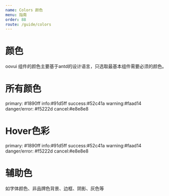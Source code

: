 ```yaml
---
name: Colors 颜色
menu: 指南
order: 88
route: /guide/colors
---
```




# 颜色
oovui 组件的颜色主要基于antd的设计语言，只选取最基本组件需要必须的颜色。

# 所有颜色
<Playground>
   <Row style={{'marginBottom':'5px'}} gutter="10px">
    <Col span={6}>
      <CenterBlcok bgcolor="#1890ff">primary: #1890ff</CenterBlcok>
    </Col>
      <Col span={6}>
      <CenterBlcok bgcolor="#91d5ff" color="#fafafa">info:#91d5ff</CenterBlcok>
    </Col>
      <Col span={6}>
      <CenterBlcok bgcolor="#52c41a">success:#52c41a</CenterBlcok>
    </Col>
      <Col span={6}>
      <CenterBlcok bgcolor="#faad14">warning:#faad14</CenterBlcok>
    </Col>
  </Row>
  <Row style={{'marginBottom':'5px'}}  gutter="10px">
    <Col span={6}>
      <CenterBlcok bgcolor="#f5222d">danger/error: #f5222d </CenterBlcok>
    </Col>
    <Col span={6}>
      <CenterBlcok bgcolor="#e8e8e8" color="#676b70">cancel:#e8e8e8</CenterBlcok>
    </Col>
  </Row>
</Playground>


# Hover色彩
<Playground>
   <Row style={{'marginBottom':'5px'}} gutter="10px">
    <Col span={6}>
      <CenterBlcok bgcolor="#1890ff">primary: #1890ff</CenterBlcok>
    </Col>
      <Col span={6}>
      <CenterBlcok bgcolor="#91d5ff" color="#fafafa">info:#91d5ff</CenterBlcok>
    </Col>
      <Col span={6}>
      <CenterBlcok bgcolor="#52c41a">success:#52c41a</CenterBlcok>
    </Col>
      <Col span={6}>
      <CenterBlcok bgcolor="#faad14">warning:#faad14</CenterBlcok>
    </Col>
  </Row>
  <Row style={{'marginBottom':'5px'}}  gutter="10px">
    <Col span={6}>
      <CenterBlcok bgcolor="#f5222d">danger/error: #f5222d </CenterBlcok>
    </Col>
    <Col span={6}>
      <CenterBlcok bgcolor="#e8e8e8" color="#676b70">cancel:#e8e8e8</CenterBlcok>
    </Col>
  </Row>
</Playground>


# 辅助色
如字体颜色、非品牌色背景、边框、阴影、灰色等